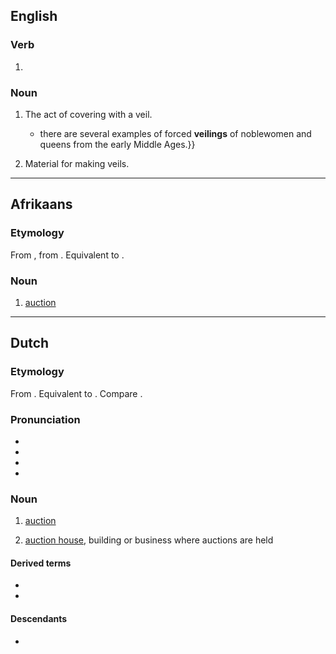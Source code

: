 ==English==

===Verb===
{{head|en|verb form}}

# {{present participle of|en|veil|nocat=1}}

===Noun===
{{en-noun|~}}

# The act of covering with a veil.
#* {{quote-book|en|year=2011|author=Gwen Seabourne|title=Imprisoning Medieval Women|passage={{...}} there are several examples of forced '''veilings''' of noblewomen and queens from the early Middle Ages.}}
# Material for making veils.

----

==Afrikaans==

===Etymology===
From {{inh|af|nl|veiling}}, from {{inh|af|dum|veilinge}}. Equivalent to {{suffix|af|veil|ing}}.

===Noun===
{{af-noun|s/e}}

# [[auction]]

----

==Dutch==
{{wikipedia|lang=nl}}

===Etymology===
From {{inh|nl|dum|veilinge}}. Equivalent to {{suffix|nl|veilen|ing}}. Compare {{cog|fy|feiling}}.

===Pronunciation===
* {{IPA|nl|/ˈvɛi̯.lɪŋ/}}
* {{audio|nl|Nl-veiling.ogg|Audio}}
* {{hyphenation|nl|vei|ling}}
* {{rhyme|nl|ɛi̯lɪŋ}}

===Noun===
{{nl-noun|f|-en|veilinkje}}

# [[auction]] {{q|concrete and abstract}}
#: {{syn|nl|venditie|vendu}}
# [[auction house]], building or business where auctions are held
#: {{syn|nl|venduhuis}}

====Derived terms====
* {{l|nl|bloemenveiling}}
* {{l|nl|veilinghuis}}

====Descendants====
* {{desc|af|veiling}}